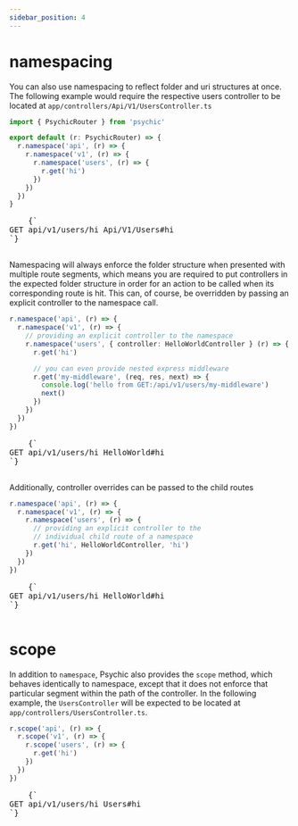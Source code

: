```yaml
---
sidebar_position: 4
---
```



# namespacing

You can also use namespacing to reflect folder and uri structures at once. The following example would require the respective users controller to be located at `app/controllers/Api/V1/UsersController.ts`

```ts // conf/routes.ts
import { PsychicRouter } from 'psychic'

export default (r: PsychicRouter) => {
  r.namespace('api', (r) => {
    r.namespace('v1', (r) => {
      r.namespace('users', (r) => {
        r.get('hi')
      })
    })
  })
}
```

<RoutesOutput>
  <pre style={{ backgroundColor: 'transparent' }}>
    {`
GET api/v1/users/hi Api/V1/Users#hi
`}
  </pre>
</RoutesOutput>

Namespacing will always enforce the folder structure when presented with multiple route segments, which means you are required to put controllers in the expected folder structure in order for an action to be called when its corresponding route is hit. This can, of course, be overridden by passing an explicit controller to the namespace call.

```ts
r.namespace('api', (r) => {
  r.namespace('v1', (r) => {
    // providing an explicit controller to the namespace
    r.namespace('users', { controller: HelloWorldController } (r) => {
      r.get('hi')

      // you can even provide nested express middleware
      r.get('my-middleware', (req, res, next) => {
        console.log('hello from GET:/api/v1/users/my-middleware')
        next()
      })
    })
  })
})
```

<RoutesOutput>
  <pre style={{ backgroundColor: 'transparent' }}>
    {`
GET api/v1/users/hi HelloWorld#hi
`}
  </pre>
</RoutesOutput>

Additionally, controller overrides can be passed to the child routes

```ts
r.namespace('api', (r) => {
  r.namespace('v1', (r) => {
    r.namespace('users', (r) => {
      // providing an explicit controller to the
      // individual child route of a namespace
      r.get('hi', HelloWorldController, 'hi')
    })
  })
})
```

<RoutesOutput>
  <pre style={{ backgroundColor: 'transparent' }}>
    {`
GET api/v1/users/hi HelloWorld#hi
`}
  </pre>
</RoutesOutput>

# scope

In addition to `namespace`, Psychic also provides the `scope` method, which behaves identically to namespace, except that it does not enforce that particular segment within the path of the controller. In the following example, the `UsersController` will be expected to be located at `app/controllers/UsersController.ts`.

```ts
r.scope('api', (r) => {
  r.scope('v1', (r) => {
    r.scope('users', (r) => {
      r.get('hi')
    })
  })
})
```

<RoutesOutput>
  <pre style={{ backgroundColor: 'transparent' }}>
    {`
GET api/v1/users/hi Users#hi
`}
  </pre>
</RoutesOutput>
